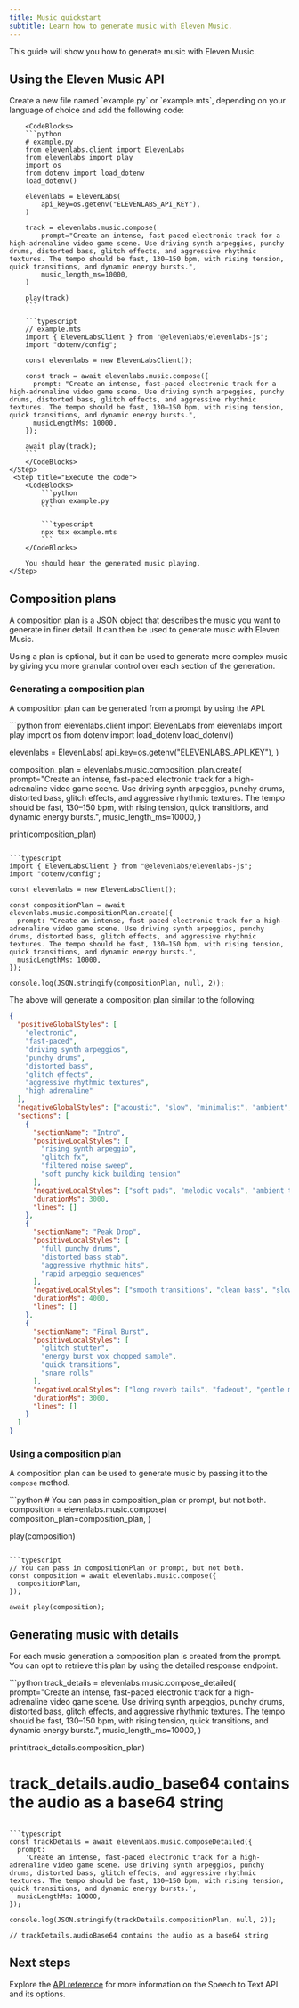 ```yaml
---
title: Music quickstart
subtitle: Learn how to generate music with Eleven Music.
---
```


This guide will show you how to generate music with Eleven Music.

## Using the Eleven Music API

<Steps>
    <Step title="Create an API key">
        <Markdown src="/snippets/quickstart-api-key.mdx" />
    </Step>
    <Step title="Install the SDK">
        <Markdown src="/snippets/quickstart-install-sdk.mdx" />
    </Step>
    <Step title="Make the API request">
        Create a new file named `example.py` or `example.mts`, depending on your language of choice and add the following code:

        <CodeBlocks>
        ```python
        # example.py
        from elevenlabs.client import ElevenLabs
        from elevenlabs import play
        import os
        from dotenv import load_dotenv
        load_dotenv()

        elevenlabs = ElevenLabs(
            api_key=os.getenv("ELEVENLABS_API_KEY"),
        )

        track = elevenlabs.music.compose(
            prompt="Create an intense, fast-paced electronic track for a high-adrenaline video game scene. Use driving synth arpeggios, punchy drums, distorted bass, glitch effects, and aggressive rhythmic textures. The tempo should be fast, 130–150 bpm, with rising tension, quick transitions, and dynamic energy bursts.",
            music_length_ms=10000,
        )

        play(track)
        ```

        ```typescript
        // example.mts
        import { ElevenLabsClient } from "@elevenlabs/elevenlabs-js";
        import "dotenv/config";

        const elevenlabs = new ElevenLabsClient();

        const track = await elevenlabs.music.compose({
          prompt: "Create an intense, fast-paced electronic track for a high-adrenaline video game scene. Use driving synth arpeggios, punchy drums, distorted bass, glitch effects, and aggressive rhythmic textures. The tempo should be fast, 130–150 bpm, with rising tension, quick transitions, and dynamic energy bursts.",
          musicLengthMs: 10000,
        });

        await play(track);
        ```
        </CodeBlocks>
    </Step>
     <Step title="Execute the code">
        <CodeBlocks>
            ```python
            python example.py
            ```

            ```typescript
            npx tsx example.mts
            ```
        </CodeBlocks>

        You should hear the generated music playing.
    </Step>

</Steps>

## Composition plans

A composition plan is a JSON object that describes the music you want to generate in finer detail. It can then be used to generate music with Eleven Music.

Using a plan is optional, but it can be used to generate more complex music by giving you more granular control over each section of the generation.

### Generating a composition plan

A composition plan can be generated from a prompt by using the API.

<CodeBlocks>
```python
from elevenlabs.client import ElevenLabs
from elevenlabs import play
import os
from dotenv import load_dotenv
load_dotenv()

elevenlabs = ElevenLabs(
    api_key=os.getenv("ELEVENLABS_API_KEY"),
)

composition_plan = elevenlabs.music.composition_plan.create(
    prompt="Create an intense, fast-paced electronic track for a high-adrenaline video game scene. Use driving synth arpeggios, punchy drums, distorted bass, glitch effects, and aggressive rhythmic textures. The tempo should be fast, 130–150 bpm, with rising tension, quick transitions, and dynamic energy bursts.",
    music_length_ms=10000,
)

print(composition_plan)
```

```typescript
import { ElevenLabsClient } from "@elevenlabs/elevenlabs-js";
import "dotenv/config";

const elevenlabs = new ElevenLabsClient();

const compositionPlan = await elevenlabs.music.compositionPlan.create({
  prompt: "Create an intense, fast-paced electronic track for a high-adrenaline video game scene. Use driving synth arpeggios, punchy drums, distorted bass, glitch effects, and aggressive rhythmic textures. The tempo should be fast, 130–150 bpm, with rising tension, quick transitions, and dynamic energy bursts.",
  musicLengthMs: 10000,
});

console.log(JSON.stringify(compositionPlan, null, 2));
```

</CodeBlocks>

The above will generate a composition plan similar to the following:

```json
{
  "positiveGlobalStyles": [
    "electronic",
    "fast-paced",
    "driving synth arpeggios",
    "punchy drums",
    "distorted bass",
    "glitch effects",
    "aggressive rhythmic textures",
    "high adrenaline"
  ],
  "negativeGlobalStyles": ["acoustic", "slow", "minimalist", "ambient", "lo-fi"],
  "sections": [
    {
      "sectionName": "Intro",
      "positiveLocalStyles": [
        "rising synth arpeggio",
        "glitch fx",
        "filtered noise sweep",
        "soft punchy kick building tension"
      ],
      "negativeLocalStyles": ["soft pads", "melodic vocals", "ambient textures"],
      "durationMs": 3000,
      "lines": []
    },
    {
      "sectionName": "Peak Drop",
      "positiveLocalStyles": [
        "full punchy drums",
        "distorted bass stab",
        "aggressive rhythmic hits",
        "rapid arpeggio sequences"
      ],
      "negativeLocalStyles": ["smooth transitions", "clean bass", "slow buildup"],
      "durationMs": 4000,
      "lines": []
    },
    {
      "sectionName": "Final Burst",
      "positiveLocalStyles": [
        "glitch stutter",
        "energy burst vox chopped sample",
        "quick transitions",
        "snare rolls"
      ],
      "negativeLocalStyles": ["long reverb tails", "fadeout", "gentle melodies"],
      "durationMs": 3000,
      "lines": []
    }
  ]
}
```

### Using a composition plan

A composition plan can be used to generate music by passing it to the `compose` method.

<CodeBlocks>
```python
# You can pass in composition_plan or prompt, but not both.
composition = elevenlabs.music.compose(
    composition_plan=composition_plan,
)

play(composition)
```

```typescript
// You can pass in compositionPlan or prompt, but not both.
const composition = await elevenlabs.music.compose({
  compositionPlan,
});

await play(composition);
```

</CodeBlocks>

## Generating music with details

For each music generation a composition plan is created from the prompt. You can opt to retrieve this plan by using the detailed response endpoint.

<CodeBlocks>
```python
track_details = elevenlabs.music.compose_detailed(
    prompt="Create an intense, fast-paced electronic track for a high-adrenaline video game scene. Use driving synth arpeggios, punchy drums, distorted bass, glitch effects, and aggressive rhythmic textures. The tempo should be fast, 130–150 bpm, with rising tension, quick transitions, and dynamic energy bursts.",
    music_length_ms=10000,
)

print(track_details.composition_plan)

# track_details.audio_base64 contains the audio as a base64 string
```

```typescript
const trackDetails = await elevenlabs.music.composeDetailed({
  prompt:
    'Create an intense, fast-paced electronic track for a high-adrenaline video game scene. Use driving synth arpeggios, punchy drums, distorted bass, glitch effects, and aggressive rhythmic textures. The tempo should be fast, 130–150 bpm, with rising tension, quick transitions, and dynamic energy bursts.',
  musicLengthMs: 10000,
});

console.log(JSON.stringify(trackDetails.compositionPlan, null, 2));

// trackDetails.audioBase64 contains the audio as a base64 string
```

</CodeBlocks>

## Next steps

Explore the [API reference](/docs/api-reference/music/compose) for more information on the Speech to Text API and its options.

